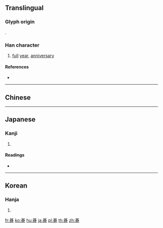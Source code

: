 {{character info/new}}
{{also|期}}
==Translingual==

===Glyph origin===
{{Han etym}}
{{Han compound|其|月|t2=moon|ls=psc|c1=p|c2=s}}.

===Han character===
{{Han char|rn=74|rad=月|as=08|sn=12|four=|canj=TCB,XTCB|ids=⿱其月}}

# [[full]] [[year]], [[anniversary]]

====References====
* {{Han ref|kx=0506.070|dkj=14377|dj=0887.030|hdz=32084.010|uh=671E|ud=26398}}

----

==Chinese==
{{zh-see|期|v}}

----

==Japanese==

===Kanji===
{{ja-kanji|grade=|rs=月08}}

# {{defn|lang=ja|sort=月08}}

====Readings====
* {{ja-readings|on=[[き]] (ki)|kun=[[とき]] (toki)}}

----

==Korean==

===Hanja===
{{ko-hanja|hangeul=기|eumhun=|rv=gi|mr=ki|y=ki}}

# {{defn|lang=ko|sort=月08}}

[[fr:朞]]
[[ko:朞]]
[[hu:朞]]
[[ja:朞]]
[[pl:朞]]
[[th:朞]]
[[zh:朞]]
